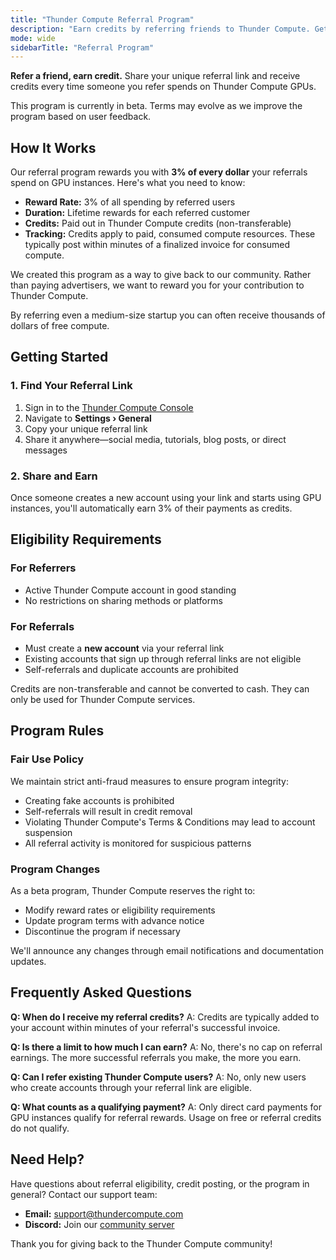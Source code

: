 ```yaml
---
title: "Thunder Compute Referral Program"
description: "Earn credits by referring friends to Thunder Compute. Get 3% of every dollar your referrals spend on GPU instances with our lifetime rewards program."
mode: wide
sidebarTitle: "Referral Program"
---
```


**Refer a friend, earn credit.** Share your unique referral link and receive credits every time someone you refer spends on Thunder Compute GPUs.

<Note>
  This program is currently in beta. Terms may evolve as we improve the program based on user feedback.
</Note>

## How It Works

Our referral program rewards you with **3% of every dollar** your referrals spend on GPU instances. Here's what you need to know:

- **Reward Rate:** 3% of all spending by referred users
- **Duration:** Lifetime rewards for each referred customer
- **Credits:** Paid out in Thunder Compute credits (non-transferable)
- **Tracking:** Credits apply to paid, consumed compute resources. These typically post within minutes of a finalized invoice for consumed compute.

We created this program as a way to give back to our community. Rather than paying advertisers, we want to reward you for your contribution to Thunder Compute.

By referring even a medium-size startup you can often receive thousands of dollars of free compute.

## Getting Started

### 1. Find Your Referral Link

1. Sign in to the [Thunder Compute Console](https://console.thundercompute.com/)
2. Navigate to **Settings › General**
3. Copy your unique referral link
4. Share it anywhere—social media, tutorials, blog posts, or direct messages

### 2. Share and Earn

Once someone creates a new account using your link and starts using GPU instances, you'll automatically earn 3% of their payments as credits.

## Eligibility Requirements

### For Referrers
- Active Thunder Compute account in good standing
- No restrictions on sharing methods or platforms

### For Referrals
- Must create a **new account** via your referral link
- Existing accounts that sign up through referral links are not eligible
- Self-referrals and duplicate accounts are prohibited

<Warning>
  Credits are non-transferable and cannot be converted to cash. They can only be used for Thunder Compute services.
</Warning>

## Program Rules

### Fair Use Policy

We maintain strict anti-fraud measures to ensure program integrity:

- Creating fake accounts is prohibited
- Self-referrals will result in credit removal
- Violating Thunder Compute's Terms & Conditions may lead to account suspension
- All referral activity is monitored for suspicious patterns

### Program Changes

As a beta program, Thunder Compute reserves the right to:
- Modify reward rates or eligibility requirements
- Update program terms with advance notice
- Discontinue the program if necessary

We'll announce any changes through email notifications and documentation updates.

## Frequently Asked Questions

**Q: When do I receive my referral credits?**
A: Credits are typically added to your account within minutes of your referral's successful invoice.

**Q: Is there a limit to how much I can earn?**
A: No, there's no cap on referral earnings. The more successful referrals you make, the more you earn.

**Q: Can I refer existing Thunder Compute users?**
A: No, only new users who create accounts through your referral link are eligible.

**Q: What counts as a qualifying payment?**
A: Only direct card payments for GPU instances qualify for referral rewards. Usage on free or referral credits do not qualify.

## Need Help?

Have questions about referral eligibility, credit posting, or the program in general? Contact our support team:

- **Email:** [support@thundercompute.com](mailto:support@thundercompute.com)
- **Discord:** Join our [community server](https://discord.gg/nwuETS9jJK)

Thank you for giving back to the Thunder Compute community!
